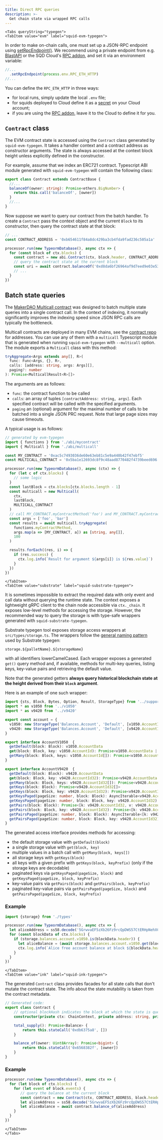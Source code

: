```yaml
---
title: Direct RPC queries
description: >-
  Get chain state via wrapped RPC calls
---
```




```mdx-code-block
<Tabs queryString="typegen">
<TabItem value="evm" label="squid-evm-typegen">
```

In order to make on-chain calls, one must set up a JSON-RPC endpoint using [setRpcEndpoint()](/sdk/reference/processors/evm-batch/general/#set-rpc-endpoint). We recommend using a private endpoint from e.g. [BlastAPI](https://blastapi.io/) or the SQD Cloud's [RPC addon](/cloud/resources/rpc-proxy), and set it via an environment variable:

```ts
//...
  .setRpcEndpoint(process.env.RPC_ETH_HTTP)
//...
```
You can define the `RPC_ETH_HTTP` in three ways:
 - for local runs, simply update the local `.env` file;
 - for squids deployed to Cloud define it as a [secret](/cloud/resources/env-variables) on your Cloud account;
 - if you are using the [RPC addon](/cloud/resources/rpc-proxy), leave it to the Cloud to define it for you.

## `Contract` class

The EVM contract state is accessed using the `Contract` class generated by `squid-evm-typegen`. It takes a handler context and a contract address as constructor arguments. The state is always accessed at the context block height unless explicitly defined in the constructor.

For example, assume that we index an ERC721 contract. Typescript ABI module generated with `squid-evm-typegen` will contain the following class:

```typescript
export class Contract extends ContractBase {
  //...
  balanceOf(owner: string): Promise<ethers.BigNumber> {
    return this.call('balanceOf', [owner])
  }
  //...
}
```
Now suppose we want to query our contract from the batch handler. To create a `Contract` pass the context object and the current `Block` to its constructor, then query the contract state at that block:
```ts
// ...
const CONTRACT_ADDRESS = '0xb654611f84a8dc429ba3cb4fda9fad236c505a1a'

processor.run(new TypeormDatabase(), async ctx => {
  for (const block of ctx.blocks) { 
    const contract = new abi.Contract(ctx, block.header, CONTRACT_ADDRESS)
    // query the contract state at the current block
    const uri = await contract.balanceOf('0xd8da6bf26964af9d7eed9e03e53415d37aa96045')
    // ...
  }
})
```

## Batch state queries

The [MakerDAO Multicall contract](https://github.com/makerdao/multicall) was designed to batch multiple state queries into a single contract call. In the context of indexing, it normally significantly improves the indexing speed since JSON RPC calls are typically the bottleneck.

Multicall contracts are deployed in many EVM chains, see the [contract repo](https://github.com/makerdao/multicall) for addresses. You can use any of them with a `multicall` Typescript module that is generated when running `squid-evm-typegen` with `--multicall` option. The module exports a `Multicall` class with this method:
```ts
tryAggregate<Args extends any[], R>(
  func: Func<Args, {}, R>,
  calls: [address: string, args: Args][],
  paging?: number
): Promise<MulticallResult<R>[]>
```
The arguments are as follows:
- `func`: the contract function to be called
- `calls`: an array of tuples `[contractAddress: string, args]`. Each specified contract will be called with the specified arguments.
- `paging` an (optional) argument for the maximal number of calls to be batched into a single JSON PRC request. Note that large page sizes may cause timeouts.

A typical usage is as follows:
```ts title="src/main.ts"
// generated by evm-typegen
import { functions } from './abi/mycontract'
import { Multicall } from './abi/multicall'

const MY_CONTRACT = '0xac5c7493036de60e63eb81c5e9a440b42f47ebf5'
const MULTICALL_CONTRACT = '0x5ba1e12693dc8f9c48aad8770482f4739beed696'

processor.run(new TypeormDatabase(), async (ctx) => {
  for (let c of ctx.blocks) {
    // some logic
  }
  const lastBlock = ctx.blocks[ctx.blocks.length - 1]
  const multicall = new Multicall(
    ctx,
    lastBlock,
    MULTICALL_CONTRACT
  )
  // call MY_CONTRACT.myContractMethod('foo') and MY_CONTRACT.myContractMethod('bar')
  const args = ['foo', 'bar']
  const results = await multicall.tryAggregate(
    functions.myContractMethod,
    args.map(a => [MY_CONTRACT, a]) as [string, any[]],
    100
  )

  results.forEach((res, i) => {
    if (res.success) {
      ctx.log.info(`Result for argument ${args[i]} is ${res.value}`)
    }
  })
})
```

```mdx-code-block
</TabItem>
<TabItem value="substrate" label="squid-substrate-typegen">
```

It is sometimes impossible to extract the required data with only event and call data without querying the runtime state.
The context exposes a lightweight gRPC client to the chain node accessible via `ctx._chain`.
It exposes low-level methods for accessing the storage. However, the recommended way to query the storage is with type-safe wrappers generated with `squid-substrate-typegen`.

Substrate typegen tool exposes storage access wrappers at `src/types/storage.ts`. The wrappers follow the [general naming pattern](../generation/#typescript-wrappers) used by Substrate typegen:
```
storage.${palletName}.${storageName}
```
with all identifiers lowerCamelCased. Each wrapper exposes a generated `get()` query method and, if available, methods for multi-key queries, listing keys, key-value pairs and retrieving the default value.

Note that the generated getters **always query historical blockchain state at the height derived from their `block` argument**.

Here is an example of one such wrapper:

```typescript title="src/types/balances/storage.ts"
import {sts, Block, Bytes, Option, Result, StorageType} from '../support'
import * as v1050 from '../v1050'
import * as v9420 from '../v9420'

export const account = {
  v1050: new StorageType('Balances.Account', 'Default', [v1050.AccountId], v1050.AccountData) as AccountV1050,
  v9420: new StorageType('Balances.Account', 'Default', [v9420.AccountId32], v9420.AccountData) as AccountV9420,
}

export interface AccountV1050  {
  getDefault(block: Block): v1050.AccountData
  get(block: Block, key: v1050.AccountId): Promise<v1050.AccountData | undefined>
  getMany(block: Block, keys: v1050.AccountId[]): Promise<v1050.AccountData | undefined[]>
}

export interface AccountV9420  {
  getDefault(block: Block): v9420.AccountData
  get(block: Block, key: v9420.AccountId32): Promise<v9420.AccountData | undefined>
  getMany(block: Block, keys: v9420.AccountId32[]): Promise<v9420.AccountData | undefined[]>
  getKeys(block: Block): Promise<v9420.AccountId32[]>
  getKeys(block: Block, key: v9420.AccountId32): Promise<v9420.AccountId32[]>
  getKeysPaged(pageSize: number, block: Block): AsyncIterable<v9420.AccountId32[]>
  getKeysPaged(pageSize: number, block: Block, key: v9420.AccountId32): AsyncIterable<v9420.AccountId32[]>
  getPairs(block: Block): Promise<[k: v9420.AccountId32, v: v9420.AccountData | undefined][]>
  getPairs(block: Block, key: v9420.AccountId32): Promise<[k: v9420.AccountId32, v: v9420.AccountData | undefined][]>
  getPairsPaged(pageSize: number, block: Block): AsyncIterable<[k: v9420.AccountId32, v: v9420.AccountData | undefined][]>
  getPairsPaged(pageSize: number, block: Block, key: v9420.AccountId32): AsyncIterable<[k: v9420.AccountId32, v: v9420.AccountData | undefined][]>
}
```

The generated access interface provides methods for accessing:

- the default storage value with `getDefault(block)`
- a single storage value with `get(block, key)`
- multiple values in a batch call with `getMany(block, keys[])`
- all storage keys with `getKeys(block)`
- all keys with a given prefix with `getKeys(block, keyPrefix)` (only if the storage keys are decodable)
- paginated keys via `getKeysPaged(pageSize, block)` and `getKeysPaged(pageSize, block, keyPrefix)`
- key-value pairs via `getPairs(block)` and `getPairs(block, keyPrefix)`
- paginated key-value pairs via `getPairsPaged(pageSize, block)` and `getPairsPaged(pageSize, block, keyPrefix)`

### Example

```typescript title="src/main.ts"
import {storage} from './types'

processor.run(new TypeormDatabase(), async ctx => {
  let aliceAddress = ss58.decode('5GrwvaEF5zXb26Fz9rcQpDWS57CtERHpNehXCPcNoHGKutQY').bytes
  for (const blockData of ctx.blocks) {
    if (storage.balances.account.v1050.is(blockData.header)) {
      let aliceBalance = (await storage.balances.account.v1050.get(blockData.header, aliceAddress))?.free
      ctx.log.info(`Alice free account balance at block ${blockData.header.height}: ${aliceBalance}`)
    }
  }
})
```

```mdx-code-block
</TabItem>
<TabItem value="ink" label="squid-ink-typegen">
```

The generated `Contract` class provides facades for all state calls that don't mutate the contract state. The info about the state mutability is taken from the contract metadata.
```ts
// Generated code:
export class Contract {
    // optional blockHash indicates the block at which the state is queried
    constructor(private ctx: ChainContext, private address: string, private blockHash?: string) { }

    total_supply(): Promise<Balance> {
        return this.stateCall('0xdb6375a8', [])
    }

    balance_of(owner: Uint8Array): Promise<bigint> {
        return this.stateCall('0x6568382f', [owner])
    }
}
```

### Example

```ts
processor.run(new TypeormDatabase(), async ctx => {
  for (let block of ctx.blocks) {
    for (let event of block.events) {
       // query the balance at the current block
       const contract = new Contract(ctx, CONTRACT_ADDRESS, block.header.hash)
       let aliceAddress = ss58.decode('5GrwvaEF5zXb26Fz9rcQpDWS57CtERHpNehXCPcNoHGKutQY').bytes
       let aliceBalance = await contract.balance_of(aliceAddress)
    }
  }
})
```

```mdx-code-block
</TabItem>
</Tabs>
```
